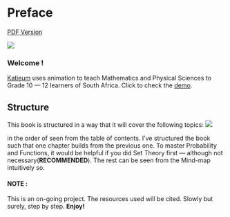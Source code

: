 # Preface {.unnumbered}

[PDF Version](index.pdf){.btn .btn-primary}

[![](images/KATIEUM%20(1).png){fig-align="center"}](https://katieum.co.za)

### Welcome !

[Katieum](https://github.com/Katleho-Nyoni/Grade_12-Visual) uses animation to teach Mathematics and Physical Sciences to Grade 10 — 12 learners of South Africa. Click to check the [demo](https://www.youtube.com/watch?v=XwBtjpcyG-8).

## Structure

This book is structured in a way that it will cover the following topics: ![](images/Structure.png)

in the order of seen from the table of contents. I've structured the book such that one chapter builds from the previous one. To master Probability and Functions, it would be helpful if you did Set Theory first — although not necessary(**RECOMMENDED**). The rest can be seen from the Mind-map intuitively so.

#### NOTE :

This is an on-going project. The resources used will be cited. Slowly but surely, step by step. **Enjoy!**
